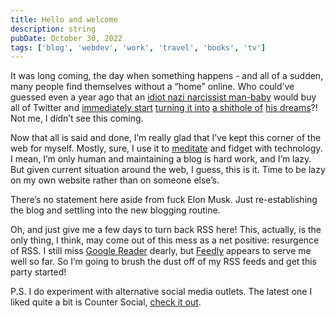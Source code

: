 ```yaml
---
title: Hello and welcome
description: string
pubDate: October 30, 2022
tags: ['blog', 'webdev', 'work', 'travel', 'books', 'tv']
---
```


It was long coming, the day when something happens - and all of a sudden, many people find themselves without a “home” online. Who could’ve guessed even a year ago that an [idiot nazi narcissist man-baby](https://twitter.com/elonmusk) would buy all of Twitter and [immediately start](https://www.theverge.com/2022/10/30/23430008/elon-musk-twitter-homepage-subscriptions-changes) [turning it into](https://www.theverge.com/2022/10/30/23431931/twitter-paid-verification-elon-musk-blue-monthly-subscription) [a shithole of](https://twitter.com/daveyalba/status/1586788146578178049?s=20&t=nUUx_AXtlQH8f1Eqilc_JA) [his dreams](https://www.theverge.com/2022/10/30/23431337/twitter-hateful-tweets-elon-musk-takeover-free-speech)?! Not me, I didn’t see this coming.

Now that all is said and done, I’m really glad that I’ve kept this corner of the web for myself. Mostly, sure, I use it to [meditate](/blog/2021/12/19/meditation-through-code) and fidget with technology. I mean, I’m only human and maintaining a blog is hard work, and I’m lazy. But given current situation around the web, I guess, this is it. Time to be lazy on my own website rather than on someone else’s.

There’s no statement here aside from fuck Elon Musk. Just re-establishing the blog and settling into the new blogging routine.

Oh, and just give me a few days to turn back RSS here! This, actually, is the only thing, I think, may come out of this mess as a net positive: resurgence of RSS. I still miss [Google Reader](https://en.wikipedia.org/wiki/Google_Reader) dearly, but [Feedly](https://feedly.com/) appears to serve me well so far. So I’m going to brush the dust off of my RSS feeds and get this party started!

P.S. I do experiment with alternative social media outlets. The latest one I liked quite a bit is Counter Social, [check it out](https://lounge.town/@rosnovsky).
